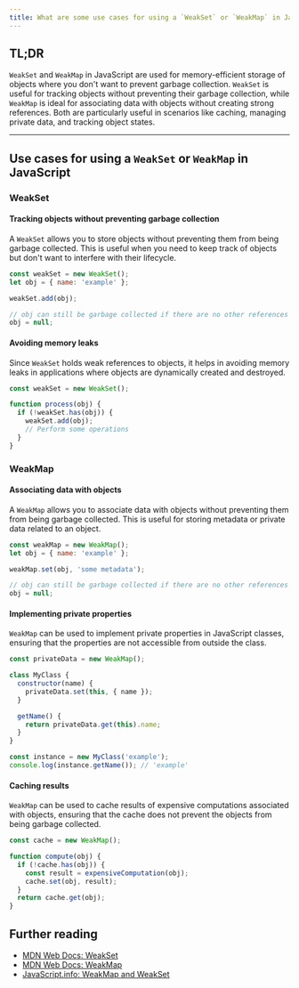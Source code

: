 ```yaml
---
title: What are some use cases for using a `WeakSet` or `WeakMap` in JavaScript?
---
```


## TL;DR

`WeakSet` and `WeakMap` in JavaScript are used for memory-efficient storage of objects where you don't want to prevent garbage collection. `WeakSet` is useful for tracking objects without preventing their garbage collection, while `WeakMap` is ideal for associating data with objects without creating strong references. Both are particularly useful in scenarios like caching, managing private data, and tracking object states.

---

## Use cases for using a `WeakSet` or `WeakMap` in JavaScript

### WeakSet

#### Tracking objects without preventing garbage collection

A `WeakSet` allows you to store objects without preventing them from being garbage collected. This is useful when you need to keep track of objects but don't want to interfere with their lifecycle.

```js
const weakSet = new WeakSet();
let obj = { name: 'example' };

weakSet.add(obj);

// obj can still be garbage collected if there are no other references to it
obj = null;
```

#### Avoiding memory leaks

Since `WeakSet` holds weak references to objects, it helps in avoiding memory leaks in applications where objects are dynamically created and destroyed.

```js
const weakSet = new WeakSet();

function process(obj) {
  if (!weakSet.has(obj)) {
    weakSet.add(obj);
    // Perform some operations
  }
}
```

### WeakMap

#### Associating data with objects

A `WeakMap` allows you to associate data with objects without preventing them from being garbage collected. This is useful for storing metadata or private data related to an object.

```js
const weakMap = new WeakMap();
let obj = { name: 'example' };

weakMap.set(obj, 'some metadata');

// obj can still be garbage collected if there are no other references to it
obj = null;
```

#### Implementing private properties

`WeakMap` can be used to implement private properties in JavaScript classes, ensuring that the properties are not accessible from outside the class.

```js
const privateData = new WeakMap();

class MyClass {
  constructor(name) {
    privateData.set(this, { name });
  }

  getName() {
    return privateData.get(this).name;
  }
}

const instance = new MyClass('example');
console.log(instance.getName()); // 'example'
```

#### Caching results

`WeakMap` can be used to cache results of expensive computations associated with objects, ensuring that the cache does not prevent the objects from being garbage collected.

```js
const cache = new WeakMap();

function compute(obj) {
  if (!cache.has(obj)) {
    const result = expensiveComputation(obj);
    cache.set(obj, result);
  }
  return cache.get(obj);
}
```

## Further reading

- [MDN Web Docs: WeakSet](https://developer.mozilla.org/en-US/docs/Web/JavaScript/Reference/Global_Objects/WeakSet)
- [MDN Web Docs: WeakMap](https://developer.mozilla.org/en-US/docs/Web/JavaScript/Reference/Global_Objects/WeakMap)
- [JavaScript.info: WeakMap and WeakSet](https://javascript.info/weakmap-weakset)
